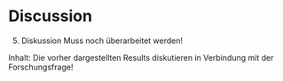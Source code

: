 # Discussion

5. Diskussion
Muss noch überarbeitet werden!

Inhalt:
Die vorher dargestellten Results diskutieren in Verbindung mit der Forschungsfrage!
